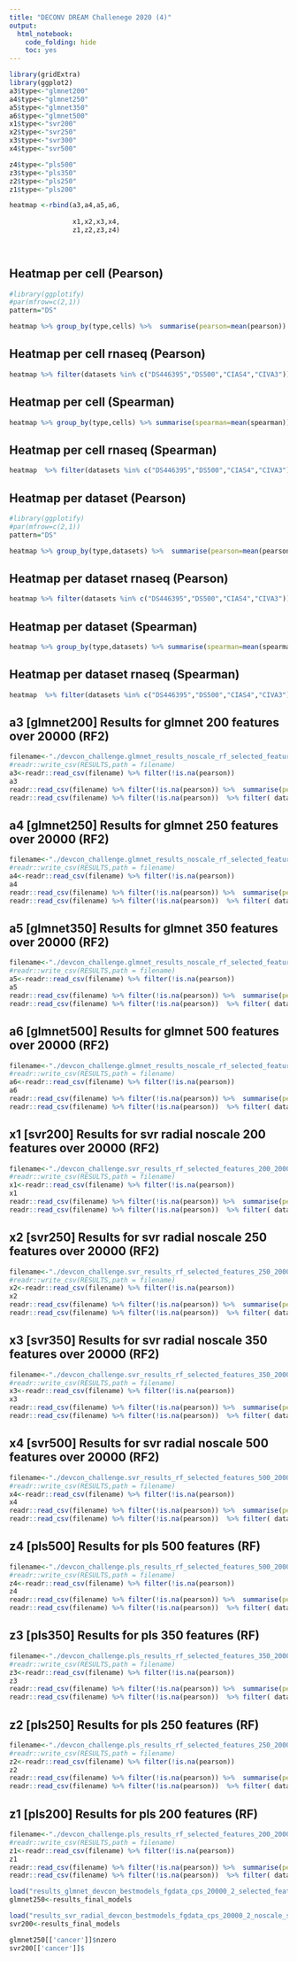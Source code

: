 ```yaml
---
title: "DECONV DREAM Challenege 2020 (4)"
output: 
  html_notebook: 
    code_folding: hide
    toc: yes
---
```




```r
library(gridExtra)
library(ggplot2)
a3$type<-"glmnet200"
a4$type<-"glmnet250"
a5$type<-"glmnet350"
a6$type<-"glmnet500"
x1$type<-"svr200"
x2$type<-"svr250"
x3$type<-"svr300"
x4$type<-"svr500"

z4$type<-"pls500"
z3$type<-"pls350"
z2$type<-"pls250"
z1$type<-"pls200"

heatmap <-rbind(a3,a4,a5,a6,
                
                x1,x2,x3,x4,
                z1,z2,z3,z4)

 
```


## Heatmap per cell (Pearson)
```r
#library(ggplotify)
#par(mfrow=c(2,1))
pattern="DS"

heatmap %>% group_by(type,cells) %>%  summarise(pearson=mean(pearson)) %>% reshape2::acast(type ~cells) %>% as.matrix() %>% d3heatmap::d3heatmap(colors = "Blues")
```
## Heatmap per cell rnaseq (Pearson)
```r

heatmap %>% filter(datasets %in% c("DS446395","DS500","CIAS4","CIVA3")) %>% group_by(type,cells) %>%  summarise(pearson=mean(pearson)) %>% reshape2::acast(type ~cells) %>% as.matrix() %>% d3heatmap::d3heatmap(colors = "Blues")
```

## Heatmap per cell (Spearman)
```r
heatmap %>% group_by(type,cells) %>% summarise(spearman=mean(spearman)) %>% reshape2::acast(type ~cells) %>% as.matrix() %>% d3heatmap::d3heatmap(colors = "Reds")
```

## Heatmap per cell rnaseq (Spearman)
```r
heatmap  %>% filter(datasets %in% c("DS446395","DS500","CIAS4","CIVA3")) %>% group_by(type,cells) %>% summarise(spearman=mean(spearman)) %>% reshape2::acast(type ~cells) %>% as.matrix() %>% d3heatmap::d3heatmap(colors = "Reds")
```




## Heatmap per dataset (Pearson)
```r
#library(ggplotify)
#par(mfrow=c(2,1))
pattern="DS"

heatmap %>% group_by(type,datasets) %>%  summarise(pearson=mean(pearson)) %>% reshape2::acast(type ~datasets) %>% as.matrix() %>% d3heatmap::d3heatmap(colors = "Blues")
```
## Heatmap per dataset rnaseq (Pearson)
```r

heatmap %>% filter(datasets %in% c("DS446395","DS500","CIAS4","CIVA3")) %>% group_by(type,datasets) %>%  summarise(pearson=mean(pearson)) %>% reshape2::acast(type ~datasets) %>% as.matrix() %>% d3heatmap::d3heatmap(colors = "Blues")
```

## Heatmap per dataset (Spearman)
```r
heatmap %>% group_by(type,datasets) %>% summarise(spearman=mean(spearman)) %>% reshape2::acast(type ~datasets) %>% as.matrix() %>% d3heatmap::d3heatmap(colors = "Reds")
```

## Heatmap per dataset rnaseq (Spearman)
```r
heatmap  %>% filter(datasets %in% c("DS446395","DS500","CIAS4","CIVA3")) %>% group_by(type,datasets) %>% summarise(spearman=mean(spearman)) %>% reshape2::acast(type ~datasets) %>% as.matrix() %>% d3heatmap::d3heatmap(colors = "Reds")
```





## a3 [glmnet200] Results for glmnet 200 features over 20000 (RF2)
```r
filename<-"./devcon_challenge.glmnet_results_noscale_rf_selected_features_200_20000_newmix.csv"
#readr::write_csv(RESULTS,path = filename)
a3<-readr::read_csv(filename) %>% filter(!is.na(pearson)) 
a3
readr::read_csv(filename) %>% filter(!is.na(pearson)) %>%  summarise(pearson_mean=mean(pearson),spearman_mean=mean(spearman))
readr::read_csv(filename) %>% filter(!is.na(pearson))  %>% filter( datasets %in% c("DS446395","DS500","CIAS4","CIVA3")) %>%  summarise(pearson_mean=mean(pearson),spearman_mean=mean(spearman))
```


## a4 [glmnet250] Results for glmnet 250 features over 20000 (RF2)
```r
filename<-"./devcon_challenge.glmnet_results_noscale_rf_selected_features_250_20000_newmix.csv"
#readr::write_csv(RESULTS,path = filename)
a4<-readr::read_csv(filename) %>% filter(!is.na(pearson)) 
a4
readr::read_csv(filename) %>% filter(!is.na(pearson)) %>%  summarise(pearson_mean=mean(pearson),spearman_mean=mean(spearman))
readr::read_csv(filename) %>% filter(!is.na(pearson))  %>% filter( datasets %in% c("DS446395","DS500","CIAS4","CIVA3")) %>%  summarise(pearson_mean=mean(pearson),spearman_mean=mean(spearman))
```

## a5 [glmnet350] Results for glmnet 350 features over 20000 (RF2)
```r
filename<-"./devcon_challenge.glmnet_results_noscale_rf_selected_features_350_20000_all_newmix.csv"
#readr::write_csv(RESULTS,path = filename)
a5<-readr::read_csv(filename) %>% filter(!is.na(pearson)) 
a5
readr::read_csv(filename) %>% filter(!is.na(pearson)) %>%  summarise(pearson_mean=mean(pearson),spearman_mean=mean(spearman))
readr::read_csv(filename) %>% filter(!is.na(pearson))  %>% filter( datasets %in% c("DS446395","DS500","CIAS4","CIVA3")) %>%  summarise(pearson_mean=mean(pearson),spearman_mean=mean(spearman))
```

## a6 [glmnet500] Results for glmnet 500 features over 20000 (RF2)
```r
filename<-"./devcon_challenge.glmnet_results_noscale_rf_selected_features_500_20000_newmix.csv"
#readr::write_csv(RESULTS,path = filename)
a6<-readr::read_csv(filename) %>% filter(!is.na(pearson)) 
a6
readr::read_csv(filename) %>% filter(!is.na(pearson)) %>%  summarise(pearson_mean=mean(pearson),spearman_mean=mean(spearman))
readr::read_csv(filename) %>% filter(!is.na(pearson))  %>% filter( datasets %in% c("DS446395","DS500","CIAS4","CIVA3")) %>%  summarise(pearson_mean=mean(pearson),spearman_mean=mean(spearman))

```
## x1 [svr200] Results for svr radial noscale 200 features over 20000 (RF2) 
```r
filename<-"./devcon_challenge.svr_results_rf_selected_features_200_20000_noscale_newmix.csv"
#readr::write_csv(RESULTS,path = filename)
x1<-readr::read_csv(filename) %>% filter(!is.na(pearson)) 
x1
readr::read_csv(filename) %>% filter(!is.na(pearson)) %>%  summarise(pearson_mean=mean(pearson),spearman_mean=mean(spearman))
readr::read_csv(filename) %>% filter(!is.na(pearson))  %>% filter( datasets %in% c("DS446395","DS500","CIAS4","CIVA3")) %>%  summarise(pearson_mean=mean(pearson),spearman_mean=mean(spearman))
```



## x2 [svr250] Results for svr radial noscale 250 features over 20000 (RF2) 
```r
filename<-"./devcon_challenge.svr_results_rf_selected_features_250_20000_noscale_newmix.csv"
#readr::write_csv(RESULTS,path = filename)
x2<-readr::read_csv(filename) %>% filter(!is.na(pearson)) 
x2
readr::read_csv(filename) %>% filter(!is.na(pearson)) %>%  summarise(pearson_mean=mean(pearson),spearman_mean=mean(spearman))
readr::read_csv(filename) %>% filter(!is.na(pearson))  %>% filter( datasets %in% c("DS446395","DS500","CIAS4","CIVA3")) %>%  summarise(pearson_mean=mean(pearson),spearman_mean=mean(spearman))
```


## x3 [svr350] Results for svr radial noscale 350 features over 20000 (RF2) 
```r
filename<-"./devcon_challenge.svr_results_rf_selected_features_350_20000_noscale_newmix.csv"
#readr::write_csv(RESULTS,path = filename)
x3<-readr::read_csv(filename) %>% filter(!is.na(pearson)) 
x3
readr::read_csv(filename) %>% filter(!is.na(pearson)) %>%  summarise(pearson_mean=mean(pearson),spearman_mean=mean(spearman))
readr::read_csv(filename) %>% filter(!is.na(pearson))  %>% filter( datasets %in% c("DS446395","DS500","CIAS4","CIVA3")) %>%  summarise(pearson_mean=mean(pearson),spearman_mean=mean(spearman))
```


## x4 [svr500] Results for svr radial noscale 500 features over 20000 (RF2) 
```r
filename<-"./devcon_challenge.svr_results_rf_selected_features_500_20000_noscale_newmix.csv"
#readr::write_csv(RESULTS,path = filename)
x4<-readr::read_csv(filename) %>% filter(!is.na(pearson)) 
x4
readr::read_csv(filename) %>% filter(!is.na(pearson)) %>%  summarise(pearson_mean=mean(pearson),spearman_mean=mean(spearman))
readr::read_csv(filename) %>% filter(!is.na(pearson))  %>% filter( datasets %in% c("DS446395","DS500","CIAS4","CIVA3")) %>%  summarise(pearson_mean=mean(pearson),spearman_mean=mean(spearman))
```

## z4 [pls500] Results for pls 500 features (RF)
```r
filename<-"./devcon_challenge.pls_results_rf_selected_features_500_20000_noscale_newmix.csv"
#readr::write_csv(RESULTS,path = filename)
z4<-readr::read_csv(filename) %>% filter(!is.na(pearson)) 
z4
readr::read_csv(filename) %>% filter(!is.na(pearson)) %>%  summarise(pearson_mean=mean(pearson),spearman_mean=mean(spearman))
readr::read_csv(filename) %>% filter(!is.na(pearson))  %>% filter( datasets %in% c("DS446395","DS500","CIAS4","CIVA3")) %>%  summarise(pearson_mean=mean(pearson),spearman_mean=mean(spearman))
```
## z3 [pls350] Results for pls 350 features (RF)
```r
filename<-"./devcon_challenge.pls_results_rf_selected_features_350_20000_noscale_newmix.csv"
#readr::write_csv(RESULTS,path = filename)
z3<-readr::read_csv(filename) %>% filter(!is.na(pearson)) 
z3
readr::read_csv(filename) %>% filter(!is.na(pearson)) %>%  summarise(pearson_mean=mean(pearson),spearman_mean=mean(spearman))
readr::read_csv(filename) %>% filter(!is.na(pearson))  %>% filter( datasets %in% c("DS446395","DS500","CIAS4","CIVA3")) %>%  summarise(pearson_mean=mean(pearson),spearman_mean=mean(spearman))
```
## z2 [pls250] Results for pls 250 features (RF)
```r
filename<-"./devcon_challenge.pls_results_rf_selected_features_250_20000_noscale_newmix.csv"
#readr::write_csv(RESULTS,path = filename)
z2<-readr::read_csv(filename) %>% filter(!is.na(pearson)) 
z2
readr::read_csv(filename) %>% filter(!is.na(pearson)) %>%  summarise(pearson_mean=mean(pearson),spearman_mean=mean(spearman))
readr::read_csv(filename) %>% filter(!is.na(pearson))  %>% filter( datasets %in% c("DS446395","DS500","CIAS4","CIVA3")) %>%  summarise(pearson_mean=mean(pearson),spearman_mean=mean(spearman))
```

## z1 [pls200] Results for pls 200 features (RF)
```r
filename<-"./devcon_challenge.pls_results_rf_selected_features_200_20000_noscale_newmix"
#readr::write_csv(RESULTS,path = filename)
z1<-readr::read_csv(filename) %>% filter(!is.na(pearson)) 
z1
readr::read_csv(filename) %>% filter(!is.na(pearson)) %>%  summarise(pearson_mean=mean(pearson),spearman_mean=mean(spearman))
readr::read_csv(filename) %>% filter(!is.na(pearson))  %>% filter( datasets %in% c("DS446395","DS500","CIAS4","CIVA3")) %>%  summarise(pearson_mean=mean(pearson),spearman_mean=mean(spearman))
```
```r
load("results_glmnet_devcon_bestmodels_fgdata_cps_20000_2_selected_features_250_test_added.rdata")
glmnet250<-results_final_models

load("results_svr_radial_devcon_bestmodels_fgdata_cps_20000_2_noscale_selected_features_200_newgama_test_added.rdata")
svr200<-results_final_models

glmnet250[['cancer']]$nzero
svr200[['cancer']]$
```

